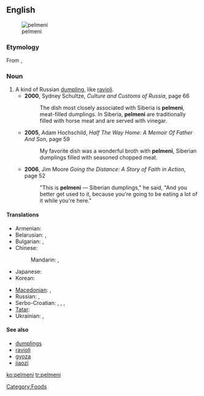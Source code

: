 ==English==
{{wikipedia}}
[[Image:Pelmeni.jpg|thumb|pelmeni]]

===Etymology===
From {{etyl|ru}} {{term|пельмени||tr=pel'méni|lang=ru|sc=Cyrl}}, {{singular}} {{term|пельмень||tr=pel'mén'|lang=ru|sc=Cyrl}}

===Noun===
{{en-noun}}

# A kind of Russian [[dumpling]], like [[ravioli]].
#*'''2000''', Sydney Schultze, ''Culture and Customs of Russia'', page 66
#*:The dish most closely associated with Siberia is '''pelmeni''', meat-filled dumplings. In Siberia, '''pelmeni''' are traditionally filled with horse meat and are served with vinegar.
#*'''2005''', Adam Hochschild, ''Half The Way Home: A Memoir Of Father And Son'', page 59
#*:My favorite dish was a wonderful broth with '''pelmeni''', Siberian dumplings filled with seasoned chopped meat.
#*'''2006''', Jim Moore ''Going the Distance: A Story of Faith in Action'', page 52
#*:"This is '''pelmeni''' — Siberian dumplings," he said, "And you better get used to it, because you're going to be eating a lot of it while you're here."

====Translations====
{{trans-top|Russian dumplings}}
* Armenian: {{t|hy|պելմենի|tr=pelmeni}}
* Belarusian: {{t|be|пяльмень|m|tr=pjal'mén'|xs=Belarusian}}, {{qualifier|usually plural}} {{t|be|пяльмені|m|p|tr=pjal'méni|xs=Belarusian}}
* Bulgarian: {{t|bg|пелмен|m|tr=pelmén}}, {{qualifier|usually plural}} {{t|bg|пелмени|m|p|tr=pelméni}}
* Chinese:
*: Mandarin: {{t|cmn|俄式餃子|sc=Hani}}, {{t|cmn|俄式饺子|tr=É-shì jiǎozi|sc=Hani}}
* Japanese: {{t-|ja|ペリメニ|tr=perimeni}}
* Korean: {{t+|ko|펠메니|tr=pelmeni|sc=Hang}}
{{trans-mid}}
* [[Macedonian]]: {{t|mk|пелмен|m|tr=pelmén}}, {{qualifier|usually plural}} {{t|mk|пелмени|m|p|tr=pelméni}}
* Russian: {{t+|ru|пельмень|m|tr=pel'mén'}}, {{qualifier|usually plural}} {{t-|ru|пельмени|m|p|tr=pel'méni}}
* Serbo-Croatian: {{tø|sh|пелмен|m|sc=Cyrl|xs=Serbo-Croatian}}, {{tø|sh|pelmen|m|xs=Serbo-Croatian}}, {{qualifier|usually plural}} {{tø|sh|пелмени|m|p|sc=Cyrl|xs=Serbo-Croatian}}, {{tø|sh|pelmeni|m|p|xs=Serbo-Croatian}}
* [[Tatar]]: {{t|tt|пилмән|sc=Cyrl|xs=Tatar}}
* Ukrainian: {{t-|uk|пельмень|m|tr=pel'mén'|xs=Ukrainian}}, {{qualifier|usually plural}} {{t|uk|пельмені|m|p|tr=pel'méni|xs=Ukrainian}}
{{trans-bottom}}

====See also====
* [[dumplings]]
* [[ravioli]]
* [[gyoza]]
* [[jiaozi]]

[[Category:Foods]]

[[ko:pelmeni]]
[[tr:pelmeni]]